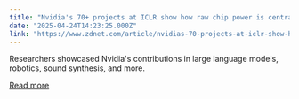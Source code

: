 ```yaml
---
title: "Nvidia's 70+ projects at ICLR show how raw chip power is central to AI's acceleration"
date: "2025-04-24T14:23:25.000Z"
link: "https://www.zdnet.com/article/nvidias-70-projects-at-iclr-show-how-raw-chip-power-is-central-to-ais-acceleration/"
---
```


Researchers showcased Nvidia's contributions in large language models, robotics, sound synthesis, and more.

[Read more](https://www.zdnet.com/article/nvidias-70-projects-at-iclr-show-how-raw-chip-power-is-central-to-ais-acceleration/)
